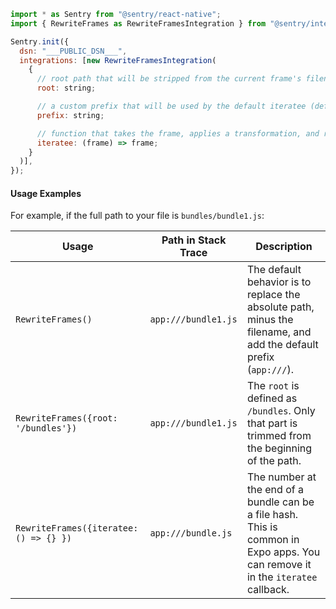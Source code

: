 ```javascript
import * as Sentry from "@sentry/react-native";
import { RewriteFrames as RewriteFramesIntegration } from "@sentry/integrations";

Sentry.init({
  dsn: "___PUBLIC_DSN___",
  integrations: [new RewriteFramesIntegration(
    {
      // root path that will be stripped from the current frame's filename by the default iteratee if the filename is an absolute path
      root: string;

      // a custom prefix that will be used by the default iteratee (default: `app://`)
      prefix: string;

      // function that takes the frame, applies a transformation, and returns it
      iteratee: (frame) => frame;
    }
  )],
});
```

#### Usage Examples

For example, if the full path to your file is `bundles/bundle1.js`:

| Usage                                  | Path in Stack Trace | Description                                                                                                                        |
| -------------------------------------- | ------------------- | ---------------------------------------------------------------------------------------------------------------------------------- |
| `RewriteFrames()`                      | `app:///bundle1.js` | The default behavior is to replace the absolute path, minus the filename, and add the default prefix (`app:///`).      |
| `RewriteFrames({root: '/bundles'})`    | `app:///bundle1.js` | The `root` is defined as `/bundles`. Only that part is trimmed from the beginning of the path.                                          |
| `RewriteFrames({iteratee: () => {} })` | `app:///bundle.js`  | The number at the end of a bundle can be a file hash. This is common in Expo apps. You can remove it in the `iteratee` callback. |
